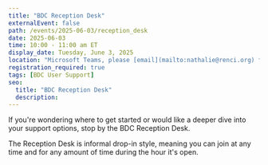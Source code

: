 ```yaml
---
title: "BDC Reception Desk"
externalEvent: false
path: /events/2025-06-03/reception_desk
date: 2025-06-03
time: 10:00 - 11:00 am ET
display_date: Tuesday, June 3, 2025
location: "Microsoft Teams, please [email](mailto:nathalie@renci.org) for the link"
registration_required: true
tags: [BDC User Support]
seo:
  title: "BDC Reception Desk"
  description:
---
```

If you're wondering where to get started or would like a deeper dive into your support options, stop by the BDC Reception Desk.

The Reception Desk is informal drop-in style, meaning you can join at any time and for any amount of time during the hour it's open.